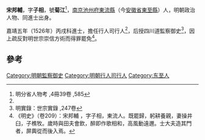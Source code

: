 '''宋邦輔'''，字'''子相'''，號'''菊江'''<ref name="#1">明分省人物考 ,4冊39卷 ,585</ref>，[[南京|南京]][[池州府|池州府]][[東流縣|東流縣]]（今[[安徽省|安徽省]][[東至縣|東至縣]]）人，明朝政治人物、同進士出身。

嘉靖五年（1526年）丙戌科進士，擔任行人司行人<ref name="#1"/>，后授四川道監察御史<ref>明實錄：世宗實錄 ,247卷</ref>，因上疏反對明世宗崇信方術而得罪罷免<ref>《明史》（卷209）：宋邦輔 ，字子相，東流人。既罷歸，躬耕養親，妻操井臼，子樵牧。歲時與田夫會飲，醉即作歌相和，高風動遠邇。士大夫造其門者，屏輿從而後入焉。</ref>。

==參考==
{{reflist}}
{{明朝人物小作品}}
{{嘉靖五年丙戌科殿試金榜}}
{{DEFAULTSORT:Song宋}}
[[Category:明朝監察御史|Category:明朝監察御史]]
[[Category:明朝行人司行人|Category:明朝行人司行人]]
[[Category:东至人|Category:东至人]]